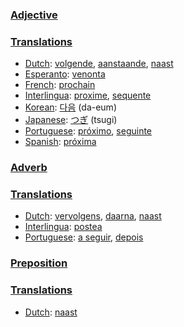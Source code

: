 ===[[Adjective]]===
===[[Translation]]s===
*[[Dutch]]: [[volgende]], [[aanstaande]], [[naast]]
*[[Esperanto]]: [[venonta]]
*[[French]]: [[prochain]]
*[[Interlingua]]: [[proxime]], [[sequente]]
*[[Korean]]: [[다음]] (da-eum)
*[[Japanese]]: [[つぎ]] (tsugi)
*[[Portuguese]]: [[próximo]], [[seguinte]]
*[[Spanish]]: [[próxima]]

===[[Adverb]]===
===[[Translation]]s===
*[[Dutch]]: [[vervolgens]], [[daarna]], [[naast]]
*[[Interlingua]]: [[postea]]
*[[Portuguese]]: [[a seguir]], [[depois]]

===[[Preposition]]===
===[[Translation]]s===
*[[Dutch]]: [[naast]]